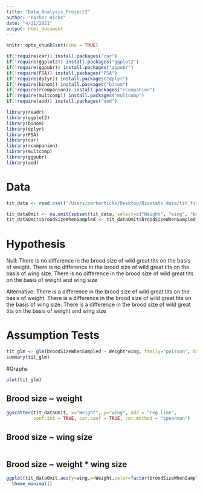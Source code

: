 ```yaml
---
title: "Data_Analysis_Project2"
author: "Parker Hicks"
date: "4/21/2021"
output: html_document
---
```


```r
knitr::opts_chunk$set(echo = TRUE)

if(!require(car)) install.packages("car")
if(!require(ggplot2)) install.packages("ggplot2")
if(!require(ggpubr)) install.packages("ggpubr")
if(!require(FSA)) install.packages("FSA")
if(!require(dplyr)) install.packages("dplyr")
if(!require(binom)) install.packages("binom")
if(!require(rcompanion)) install.packages("rcompanion")
if(!require(multcomp)) install.packages("multcomp")
if(!require(aod)) install.packages("aod")

library(readr)
library(ggplot2)
library(binom)
library(dplyr)
library(FSA)
library(car)
library(rcompanion)
library(multcomp)
library(ggpubr)
library(aod)
```

# Data
```r
tit_data <- read.csv(("/Users/parkerhicks/Desktop/Biostats_data/tit_fitness_data.csv"), stringsAsFactors = TRUE)

tit_dataOmit <- na.omit(subset(tit_data, select=c("Weight", "wing", "broodSizeWhenSampled")))
tit_dataOmit$broodSizeWhenSampled <- tit_dataOmit$broodSizeWhenSampled / 10
```

# Hypothesis

Null: 
There is no difference in the brood size of wild great tits on the basis of weight.
There is no difference in the brood size of wild great tits on the basis of wing size.
There is no difference in the brood size of wild great tits on the basis of weight and wing size

Alternative:
There is a difference in the brood size of wild great tits on the basis of weight.
There is a difference in the brood size of wild great tits on the basis of wing size.
There is a difference in the brood size of wild great tits on the basis of weight and wing size

# Assumption Tests
```r
tit_glm <- glm(broodSizeWhenSampled ~ Weight*wing, family="poisson", data = tit_dataOmit)
summary(tit_glm)
```


#Graphs
```r
plot(tit_glm)
```



## Brood size ~ weight
```r
ggscatter(tit_dataOmit, x="Weight", y="wing", add = "reg.line", 
          conf.int = TRUE, cor.coef = TRUE, cor.method = "spearman")
```

## Brood size ~ wing size
```r

```

## Brood size ~ weight * wing size
```r
ggplot(tit_dataOmit,aes(y=wing,x=Weight,color=factor(broodSizeWhenSampled)))+geom_point()+stat_smooth(method="lm",se=FALSE)+
  theme_minimal()
```








